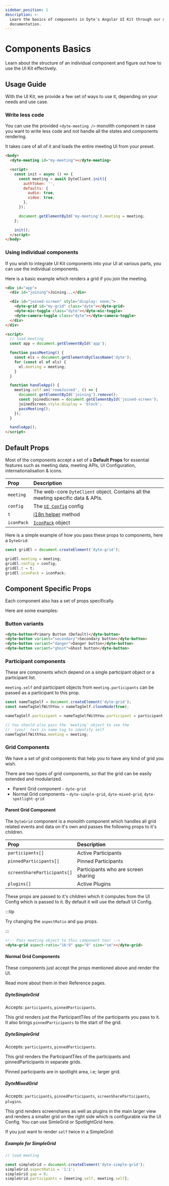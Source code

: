 ```yaml
---
sidebar_position: 1
description: >-
  Learn the basics of components in Dyte's Angular UI Kit through our detailed
  documentation.
---
```


# Components Basics

Learn about the structure of an individual component and figure out how to use
the UI Kit effectively.

## Usage Guide

With the UI Kit, we provide a few set of ways to use it, depending on your needs
and use case.

### Write less code

You can use the provided `<dyte-meeting />` monolith component in case you want
to write less code and not handle all the states and components rendering.

It takes care of all of it and loads the entire meeting UI from your preset.

```html
<body>
  <dyte-meeting id="my-meeting"></dyte-meeting>

  <script>
    const init = async () => {
      const meeting = await DyteClient.init({
        authToken: '',
        defaults: {
          audio: true,
          video: true,
        },
      });

      document.getElementById('my-meeting').meeting = meeting;
    };

    init();
  </script>
</body>
```

### Using individual components

If you wish to integrate UI Kit components into your UI at various parts, you
can use the individual components.

Here is a basic example which renders a grid if you join the meeting.

```html
<div id="app">
  <div id="joining">Joining...</div>

  <div id="joined-screen" style="display: none;">
    <dyte-grid id="my-grid" class="dyte"></dyte-grid>
    <dyte-mic-toggle class="dyte"></dyte-mic-toggle>
    <dyte-camera-toggle class="dyte"></dyte-camera-toggle>
  </div>
</div>

<script>
  // load meeting
  const app = document.getElementById('app');

  function passMeeting() {
    const els = document.getElementsByClassName('dyte');
    for (const el of els) {
      el.meeting = meeting;
    }
  }

  function handleApp() {
    meeting.self.on('roomJoined', () => {
      document.getElementById('joining').remove();
      const joinedScreen = document.getElementById('joined-screen');
      joinedScreen.style.display = 'block';
      passMeeting();
    });
  }

  handleApp();
</script>
```

## Default Props

Most of the components accept a set of a **Default Props** for essential
features such as meeting data, meeting APIs, UI Configuration,
internationalisation & icons.

| Prop       | Description                                                                      |
| :--------- | :------------------------------------------------------------------------------- |
| `meeting`  | The web-core `DyteClient` object. Contains all the meeting specific data & APIs. |
| `config`   | The [`UI Config`](../reference/interfaces/UIConfig) config                       |
| `t`        | [i18n helper](../reference/#dytei18n) method                                     |
| `iconPack` | [`IconPack`](../reference/#iconpack) object                                      |

Here is a simple example of how you pass these props to components, here a
`DyteGrid`:

```js
const gridEl = document.createElement('dyte-grid');

gridEl.meeting = meeting;
gridEl.config = config;
gridEl.t = t;
gridEl.iconPack = iconPack;
```

## Component Specific Props

Each component also has a set of props specifically.

Here are some examples:

### Button variants

```html
<dyte-button>Primary Button (Default)</dyte-button>
<dyte-button variant="secondary">Secondary button</dyte-button>
<dyte-button variant="danger">Danger button</dyte-button>
<dyte-button variant="ghost">Ghost button</dyte-button>
```

### Participant components

These are components which depend on a single participant object or a
participant list.

`meeting.self` and participant objects from `meeting.participants` can be passed
as a participant to this prop.

```js
const nameTagSelf = document.createElement('dyte-grid');
const nameTagSelfWithYou = nameTagSelf.cloneNode(true);

nameTagSelf.participant = nameTagSelfWithYou.participant = participant;

// You should also pass the `meeting` object to see the
// `(you)` text in name tag to identify self
nameTagSelfWithYou.meeting = meeting;
```

### Grid Components

We have a set of grid components that help you to have any kind of grid you
wish.

There are two types of grid components, so that the grid can be easily extended
and modularized.

- Parent Grid component - `dyte-grid`
- Normal Grid components - `dyte-simple-grid`, `dyte-mixed-grid`,
  `dyte-spotlight-grid`

#### Parent Grid Component

The `DyteGrid` component is a monolith component which handles all grid related
events and data on it's own and passes the following props to it's children.

| Prop                        | Description                         |
| :-------------------------- | :---------------------------------- |
| `participants[]`            | Active Participants                 |
| `pinnedParticipants[]`      | Pinned Participants                 |
| `screenShareParticipants[]` | Participants who are screen sharing |
| `plugins[]`                 | Active Plugins                      |

These props are passed to it's children which it computes from the UI Config
which is passed to it. By default it will use the default UI Config.

:::tip

Try changing the `aspectRatio` and `gap` props.

:::

```html
<!-- Pass meeting object to this component too! -->
<dyte-grid aspect-ratio="16:9" gap="8" size="sm"></dyte-grid>
```

#### Normal Grid Components

These components just accept the props mentioned above and render the UI.

Read more about them in their Reference pages.

##### DyteSimpleGrid

Accepts: `participants`, `pinnedParticipants`.

This grid renders just the ParticipantTiles of the participants you pass to it.
It also brings `pinnedParticipants` to the start of the grid.

##### DyteSimpleGrid

Accepts: `participants`, `pinnedParticipants`.

This grid renders the ParticipantTiles of the participants and
pinnedParticipants in separate grids.

Pinned participants are in spotlight area, i.e; larger grid.

##### DyteMixedGrid

Accepts: `participants`, `pinnedParticipants`, `screenShareParticipants`,
`plugins`.

This grid renders screenshares as well as plugins in the main larger view and
renders a smaller grid on the right side which is configurable via the UI
Config. You can use SimleGrid or SpotlightGrid here.

If you just want to render `self` twice in a SimpleGrid:

##### Example for SimpleGrid

```js
// load meeting

const simpleGrid = document.createElement('dyte-simple-grid');
simpleGrid.aspectRatio = '1:1';
simpleGrid.gap = 8;
simpleGrid.participants = [meeting.self, meeting.self];
```

<head>
  <title>Angular UI Kit Components Basics</title>
  <meta name="description" content="Learn the basics of components in Dyte's Angular UI Kit through our detailed documentation.">
</head>
